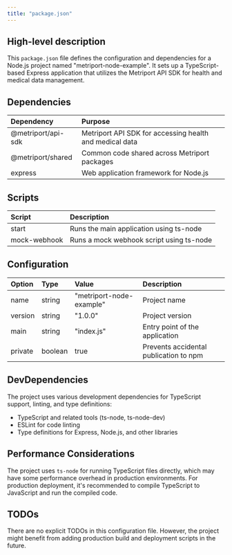 ```yaml
---
title: "package.json"
---
```


## High-level description
This `package.json` file defines the configuration and dependencies for a Node.js project named "metriport-node-example". It sets up a TypeScript-based Express application that utilizes the Metriport API SDK for health and medical data management.

## Dependencies
| Dependency | Purpose |
|:-----------|:--------|
| @metriport/api-sdk | Metriport API SDK for accessing health and medical data |
| @metriport/shared | Common code shared across Metriport packages |
| express | Web application framework for Node.js |

## Scripts
| Script | Description |
|:-------|:------------|
| start | Runs the main application using ts-node |
| mock-webhook | Runs a mock webhook script using ts-node |

## Configuration
| Option | Type | Value | Description |
|:-------|:-----|:------|:------------|
| name | string | "metriport-node-example" | Project name |
| version | string | "1.0.0" | Project version |
| main | string | "index.js" | Entry point of the application |
| private | boolean | true | Prevents accidental publication to npm |

## DevDependencies
The project uses various development dependencies for TypeScript support, linting, and type definitions:

- TypeScript and related tools (ts-node, ts-node-dev)
- ESLint for code linting
- Type definitions for Express, Node.js, and other libraries

## Performance Considerations
The project uses `ts-node` for running TypeScript files directly, which may have some performance overhead in production environments. For production deployment, it's recommended to compile TypeScript to JavaScript and run the compiled code.

## TODOs
There are no explicit TODOs in this configuration file. However, the project might benefit from adding production build and deployment scripts in the future.